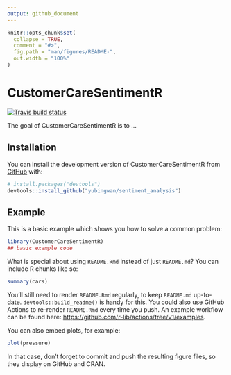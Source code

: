 ```yaml
---
output: github_document
---
```


<!-- README.md is generated from README.Rmd. Please edit that file -->

```r
knitr::opts_chunk$set(
  collapse = TRUE,
  comment = "#>",
  fig.path = "man/figures/README-",
  out.width = "100%"
)
```

# CustomerCareSentimentR

<!-- badges: start -->
[![Travis build status](https://travis-ci.com/yubingwan/sentiment_analysis.svg?branch=master)](https://travis-ci.com/yubingwan/sentiment_analysis)
<!-- badges: end -->

The goal of CustomerCareSentimentR is to ...

## Installation

You can install the development version of CustomerCareSentimentR from [GitHub](https://github.com/) with:

``` r
# install.packages("devtools")
devtools::install_github("yubingwan/sentiment_analysis")
```

## Example

This is a basic example which shows you how to solve a common problem:

```r
library(CustomerCareSentimentR)
## basic example code
```

What is special about using `README.Rmd` instead of just `README.md`? You can include R chunks like so:

```r
summary(cars)
```

You'll still need to render `README.Rmd` regularly, to keep `README.md` up-to-date. `devtools::build_readme()` is handy for this. You could also use GitHub Actions to re-render `README.Rmd` every time you push. An example workflow can be found here: <https://github.com/r-lib/actions/tree/v1/examples>.

You can also embed plots, for example:

```r
plot(pressure)
```

In that case, don't forget to commit and push the resulting figure files, so they display on GitHub and CRAN.
